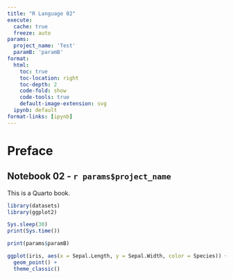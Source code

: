 ```yaml
---
title: "R Language 02"
execute:
  cache: true
  freeze: auto
params:
  project_name: 'Test'
  paramB: 'paramB'
format:
  html:
    toc: true
    toc-location: right
    toc-depth: 2
    code-fold: show
    code-tools: true
    default-image-extension: svg
  ipynb: default
format-links: [ipynb]
---
```


# Preface {.unnumbered}

## Notebook 02 - `r params$project_name`

This is a Quarto book.

```r

library(datasets)
library(ggplot2)

Sys.sleep(30)
print(Sys.time())

```

```r

print(params$paramB)

```

```r

ggplot(iris, aes(x = Sepal.Length, y = Sepal.Width, color = Species)) +
  geom_point() +
  theme_classic()

```
